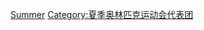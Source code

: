 {{portal|奥运会}}
{{cat main|奥林匹克运动会索马里代表团}}

[[Category:奥林匹克运动会索马里代表团|Summer]]
[[Category:夏季奥林匹克运动会代表团|Category:夏季奥林匹克运动会代表团]]